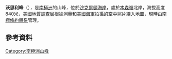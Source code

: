 {{coord|82|43|S|164|46|E|display=title}}

'''沃思利峰'''（{{lang-en|Worthley Peak}}），是[[南極洲|南極洲]]的山峰，位於[[沙克爾頓海岸|沙克爾頓海岸]]，處於[[本森嶺|本森嶺]]北岸，海拔高度840米，[[美國地質調查局|美國地質調查局]]根據測量和[[美國海軍|美國海軍]]拍攝的空中照片繪入地圖，現時由[[南極條約體系|南極條約體系]]管理。

==參考資料==
{{usgs-gazetteer}}

{{DEFAULTSORT:Worthley Peak}}
[[Category:南極洲山峰|Category:南極洲山峰]]


{{ShackletonCoast-geo-stub}}